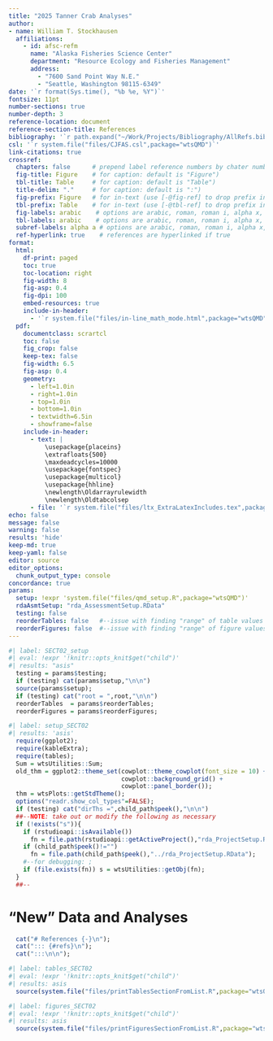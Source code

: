```yaml
---
title: "2025 Tanner Crab Analyses"
author:
- name: William T. Stockhausen
  affiliations:
    - id: afsc-refm
      name: "Alaska Fisheries Science Center"
      department: "Resource Ecology and Fisheries Management"
      address: 
        - "7600 Sand Point Way N.E."
        - "Seattle, Washington 98115-6349"
date: '`r format(Sys.time(), "%b %e, %Y")`'
fontsize: 11pt 
number-sections: true
number-depth: 3
reference-location: document
reference-section-title: References
bibliography: '`r path.expand("~/Work/Projects/Bibliography/AllRefs.bib")`'
csl: '`r system.file("files/CJFAS.csl",package="wtsQMD")`'
link-citations: true
crossref:
  chapters: false      # prepend label reference numbers by chater number?
  fig-title: Figure    # for caption: default is "Figure")
  tbl-title: Table     # for caption: default is "Table")
  title-delim: "."     # for caption: default is ":")
  fig-prefix: Figure   # for in-text (use [-@fig-ref] to drop prefix in text)
  tbl-prefix: Table    # for in-text (use [-@tbl-ref] to drop prefix in text)
  fig-labels: arabic    # options are arabic, roman, roman i, alpha x, alpha X; latter two starting from x/X
  tbl-labels: arabic    # options are arabic, roman, roman i, alpha x, alpha X; latter two starting from x/X
  subref-labels: alpha a # options are arabic, roman, roman i, alpha x, alpha X; latter two starting from x/X
  ref-hyperlink: true    # references are hyperlinked if true
format: 
  html: 
    df-print: paged
    toc: true
    toc-location: right
    fig-width: 8
    fig-asp: 0.4
    fig-dpi: 100
    embed-resources: true
    include-in-header: 
      - '`r system.file("files/in-line_math_mode.html",package="wtsQMD")`'
  pdf:
    documentclass: scrartcl
    toc: false
    fig_crop: false
    keep-tex: false
    fig-width: 6.5
    fig-asp: 0.4
    geometry:
      - left=1.0in
      - right=1.0in
      - top=1.0in
      - bottom=1.0in
      - textwidth=6.5in
      - showframe=false
    include-in-header: 
      - text: |
          \usepackage{placeins}
          \extrafloats{500}
          \maxdeadcycles=10000
          \usepackage{fontspec}
          \usepackage{multicol}
          \usepackage{hhline}
          \newlength\Oldarrayrulewidth
          \newlength\Oldtabcolsep
      - file: '`r system.file("files/ltx_ExtraLatexIncludes.tex",package="wtsQMD")`'
echo: false
message: false
warning: false
results: 'hide'
keep-md: true
keep-yaml: false
editor: source
editor_options: 
  chunk_output_type: console
concordance: true
params:
  setup: !expr 'system.file("files/qmd_setup.R",package="wtsQMD")'
  rdaAsmtSetup: "rda_AssessmentSetup.RData"
  testing: false
  reorderTables: false   #--issue with finding "range" of table values  (don't use)
  reorderFigures: false  #--issue with finding "range" of figure values (don't use)
---
```

<!-- IMPORTANT: if used as a child doc, all chunk labels must be unique within the overall document -->

<!-- 
  NOTEs: 
     * child_path$peek() gives path to current script folder.
     * before starting a child document, do 
         "child_path$push(file.path(child_path$peek(),rel_path))" first, 
         where rel_path is the relative path to the child
     * after a child document has finished, do "child_path$pop()" to return to current path value
-->

<!-- if not child doc, set up required objects -->
```r
#| label: SECT02_setup
#| eval: !expr '!knitr::opts_knit$get("child")'
#| results: "asis"
  testing = params$testing;
  if (testing) cat(params$setup,"\n\n")
  source(params$setup);
  if (testing) cat("root = ",root,"\n\n")
  reorderTables  = params$reorderTables;
  reorderFigures = params$reorderFigures;
```

```r
#| label: setup_SECT02
#| results: 'asis'
  require(ggplot2);
  require(kableExtra);
  require(tables);
  Sum = wtsUtilities::Sum;
  old_thm = ggplot2::theme_set(cowplot::theme_cowplot(font_size = 10) +
                               cowplot::background_grid() +
                               cowplot::panel_border());
  thm = wtsPlots::getStdTheme();
  options("readr.show_col_types"=FALSE);
  if (testing) cat("dirThs =",child_path$peek(),"\n\n")
  ##--NOTE: take out or modify the following as necessary
  if (!exists("s")){
    if (rstudioapi::isAvailable())
      fn = file.path(rstudioapi::getActiveProject(),"rda_ProjectSetup.RData");
    if (child_path$peek()!="")
      fn = file.path(child_path$peek(),"../rda_ProjectSetup.RData");
    #--for debugging: ;
    if (file.exists(fn)) s = wtsUtilities::getObj(fn);
  }
  ##--
```

# "New" Data and Analyses {#sec-NDAs}


<!-- # crabpack data comparison {#sec-CrabPack} -->

<!-- ```{r} -->
<!-- fldr = "../Data/01_crabpack"; -->
<!-- child_path$push(file.path(child_path$peek(),fldr)); -->
<!-- ``` -->
<!-- ```{r sct_CrabPack, child=file.path(child_path$peek(),"q01_TannerCrab_CrabpackCheck.qmd")} -->
<!-- ``` -->
<!-- ```{r} -->
<!-- child_path$pop(); -->
<!-- ``` -->


<!-- # Comparison of VAST and design-based size compositions {#sec-VAST} -->

<!-- ```{r} -->
<!-- fldr = "../Data/02_VAST_ZCs"; -->
<!-- child_path$push(file.path(child_path$peek(),fldr)); -->
<!-- ``` -->
<!-- ```{r sct_CrabPack, child=file.path(child_path$peek(),"q01_TannerCrab-VAST_ZCs.qmd")} -->
<!-- ``` -->
<!-- ```{r} -->
<!-- child_path$pop(); -->
<!-- ``` -->


<!-- # Small crab success {#sec-SmallCrabSuccess} -->

<!-- ```{r} -->
<!-- fldr = "../Data/03_SmallCrabSuccess"; -->
<!-- child_path$push(file.path(child_path$peek(),fldr)); -->
<!-- ``` -->
<!-- ```{r sct_CrabPack, child=file.path(child_path$peek(),"q01_TannerCrab-SmallCrabSuccess.qmd")} -->
<!-- ``` -->
<!-- ```{r} -->
<!-- child_path$pop(); -->
<!-- ``` -->


<!-- # Empirical maturity ogives {#sec-EmpMatOgives} -->

<!-- ```{r} -->
<!-- fldr = "../Data/04_EmapiricalMaturityOgives"; -->
<!-- child_path$push(file.path(child_path$peek(),fldr)); -->
<!-- ``` -->
<!-- ```{r sct_CrabPack, child=file.path(child_path$peek(),"q01_TannerCrab-EmpiricalMaturityOgives.qmd")} -->
<!-- ``` -->
<!-- ```{r} -->
<!-- child_path$pop(); -->
<!-- ``` -->


<!-- references -->
```r
  cat("# References {-}\n");
  cat("::: {#refs}\n");
  cat(":::\n\n");
```

<!-- tables, if not child doc and lstTbls is not empty -->
```r
#| label: tables_SECT02
#| eval: !expr '!knitr::opts_knit$get("child")'
#| results: asis
  source(system.file("files/printTablesSectionFromList.R",package="wtsQMD"));
```

<!-- figures, if not child doc and lstFigs is not empty -->
```r
#| label: figures_SECT02
#| eval: !expr '!knitr::opts_knit$get("child")'
#| results: asis
  source(system.file("files/printFiguresSectionFromList.R",package="wtsQMD"));
```
